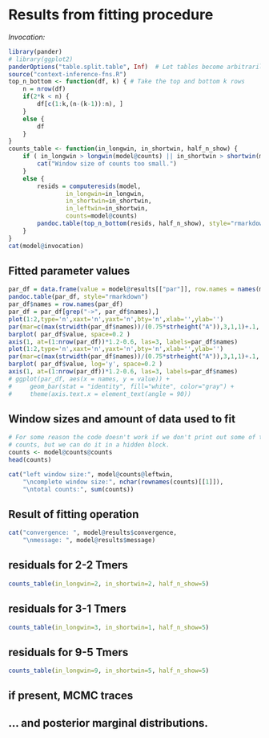 # Results from fitting procedure

*Invocation:*
```r
library(pander)
# library(ggplot2)
panderOptions("table.split.table", Inf)  # Let tables become arbitrarily wide rather than wrapping.
source("context-inference-fns.R")
top_n_bottom <- function(df, k) { # Take the top and bottom k rows
    n = nrow(df)
    if(2*k < n) {
        df[c(1:k,(n-(k-1)):n), ]
    }
    else {
        df
    }
}
counts_table <- function(in_longwin, in_shortwin, half_n_show) {
    if ( in_longwin > longwin(model@counts) || in_shortwin > shortwin(model@counts) ) {
        cat("Window size of counts too small.")
    }
    else {
        resids = computeresids(model,
                in_longwin=in_longwin,
                in_shortwin=in_shortwin,
                in_leftwin=in_shortwin,
                counts=model@counts)
        pandoc.table(top_n_bottom(resids, half_n_show), style="rmarkdown")
    }
}
cat(model@invocation)
```


## Fitted parameter values
```r
par_df = data.frame(value = model@results[["par"]], row.names = names(model@results[["par"]]))
pandoc.table(par_df, style="rmarkdown")
par_df$names = row.names(par_df)
par_df = par_df[grep("->", par_df$names),]
plot(1:2,type='n',xaxt='n',yaxt='n',bty='n',xlab='',ylab='')
par(mar=c(max(strwidth(par_df$names))/(0.75*strheight("A")),3,1,1)+.1, new=TRUE)
barplot( par_df$value, space=0.2 )
axis(1, at=(1:nrow(par_df))*1.2-0.6, las=3, labels=par_df$names)
plot(1:2,type='n',xaxt='n',yaxt='n',bty='n',xlab='',ylab='')
par(mar=c(max(strwidth(par_df$names))/(0.75*strheight("A")),3,1,1)+.1, new=TRUE)
barplot( par_df$value, log='y', space=0.2 )
axis(1, at=(1:nrow(par_df))*1.2-0.6, las=3, labels=par_df$names)
# ggplot(par_df, aes(x = names, y = value)) +
#     geom_bar(stat = "identity", fill="white", color="gray") +
#     theme(axis.text.x = element_text(angle = 90))
```


## Window sizes and amount of data used to fit
```r
# For some reason the code doesn't work if we don't print out some of the
# counts, but we can do it in a hidden block.
counts <- model@counts@counts
head(counts)
```


```r
cat("left window size:", model@counts@leftwin,
    "\ncomplete window size:", nchar(rownames(counts)[[1]]),
    "\ntotal counts:", sum(counts))
```


## Result of fitting operation
```r
cat("convergence: ", model@results$convergence,
    "\nmessage: ", model@results$message)
```

## residuals for 2-2 Tmers
```r
counts_table(in_longwin=2, in_shortwin=2, half_n_show=5)
```

## residuals for 3-1 Tmers
```r
counts_table(in_longwin=3, in_shortwin=1, half_n_show=5)
```

## residuals for 9-5 Tmers
```r
counts_table(in_longwin=9, in_shortwin=5, half_n_show=5)
```

## if present, MCMC traces


## ... and posterior marginal distributions.

